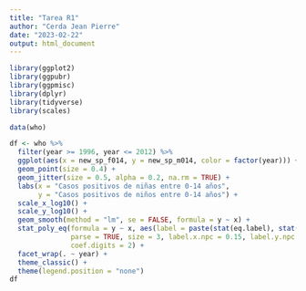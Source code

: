 ---
title: "Tarea R1"
author: "Cerda Jean Pierre"
date: "2023-02-22"
output: html_document
---
```{r}
library(ggplot2)
library(ggpubr)
library(ggpmisc)
library(dplyr)
library(tidyverse)
library(scales)
```
```{r}
data(who)

df <- who %>% 
  filter(year >= 1996, year <= 2012) %>%
  ggplot(aes(x = new_sp_f014, y = new_sp_m014, color = factor(year))) +
  geom_point(size = 0.4) +
  geom_jitter(size = 0.5, alpha = 0.2, na.rm = TRUE) +
  labs(x = "Casos positivos de niñas entre 0-14 años",
       y = "Casos positivos de niños entre 0-14 años") +
  scale_x_log10() +
  scale_y_log10() +
  geom_smooth(method = "lm", se = FALSE, formula = y ~ x) +
  stat_poly_eq(formula = y ~ x, aes(label = paste(stat(eq.label), stat(adj.rr.label), sep = "*\", \"*")), 
               parse = TRUE, size = 3, label.x.npc = 0.15, label.y.npc = 0.85, 
               coef.digits = 2) +
  facet_wrap(. ~ year) +
  theme_classic() +
  theme(legend.position = "none")
df
```


